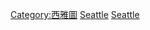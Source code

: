 {{Commonscat|People of Seattle, Washington}}

[[Category:西雅圖|Category:西雅圖]]
[[Category:華盛頓州金郡人|Seattle]]
[[Category:美国各城市出身人物|Seattle]]